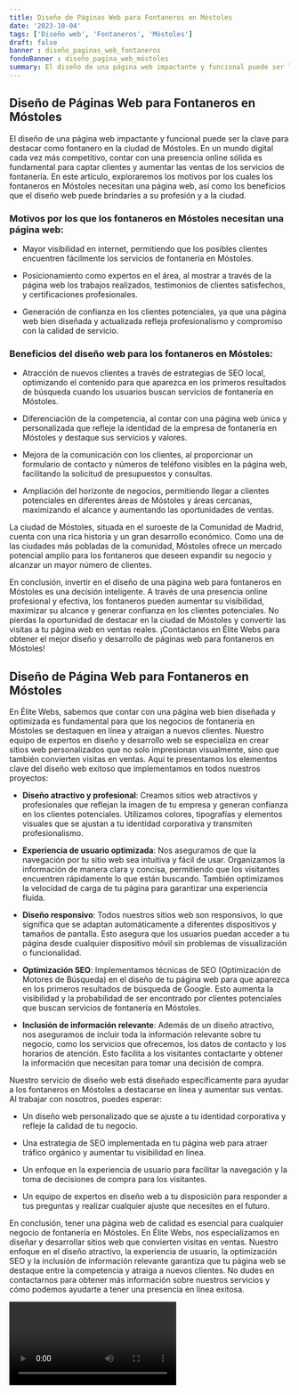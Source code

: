 ```yaml
---
title: Diseño de Páginas Web para Fontaneros en Móstoles
date: '2023-10-04'
tags: ['Diseño web', 'Fontaneros', 'Móstoles']
draft: false
banner : diseño_paginas_web_fontaneros
fondoBanner : diseño_pagina_web_móstoles
summary: El diseño de una página web impactante y funcional puede ser la clave para destacar como fontanero en la ciudad de Móstoles. En un mundo digital cada vez más competitivo, contar con una presencia online sólida es fundamental para captar clientes y aumentar las ventas de los servicios de fontanería. En este artículo, exploraremos los motivos por los cuales los fontaneros en Móstoles necesitan una página web, así como los beneficios que el diseño web puede brindarles a su profesión y a la ciudad.
---
```


## Diseño de Páginas Web para Fontaneros en Móstoles

El diseño de una página web impactante y funcional puede ser la clave para destacar como fontanero en la ciudad de Móstoles. En un mundo digital cada vez más competitivo, contar con una presencia online sólida es fundamental para captar clientes y aumentar las ventas de los servicios de fontanería. En este artículo, exploraremos los motivos por los cuales los fontaneros en Móstoles necesitan una página web, así como los beneficios que el diseño web puede brindarles a su profesión y a la ciudad.

### Motivos por los que los fontaneros en Móstoles necesitan una página web:

- Mayor visibilidad en internet, permitiendo que los posibles clientes encuentren fácilmente los servicios de fontanería en Móstoles.

- Posicionamiento como expertos en el área, al mostrar a través de la página web los trabajos realizados, testimonios de clientes satisfechos, y certificaciones profesionales.

- Generación de confianza en los clientes potenciales, ya que una página web bien diseñada y actualizada refleja profesionalismo y compromiso con la calidad de servicio.

### Beneficios del diseño web para los fontaneros en Móstoles:

- Atracción de nuevos clientes a través de estrategias de SEO local, optimizando el contenido para que aparezca en los primeros resultados de búsqueda cuando los usuarios buscan servicios de fontanería en Móstoles.

- Diferenciación de la competencia, al contar con una página web única y personalizada que refleje la identidad de la empresa de fontanería en Móstoles y destaque sus servicios y valores.

- Mejora de la comunicación con los clientes, al proporcionar un formulario de contacto y números de teléfono visibles en la página web, facilitando la solicitud de presupuestos y consultas.

- Ampliación del horizonte de negocios, permitiendo llegar a clientes potenciales en diferentes áreas de Móstoles y áreas cercanas, maximizando el alcance y aumentando las oportunidades de ventas.

La ciudad de Móstoles, situada en el suroeste de la Comunidad de Madrid, cuenta con una rica historia y un gran desarrollo económico. Como una de las ciudades más pobladas de la comunidad, Móstoles ofrece un mercado potencial amplio para los fontaneros que deseen expandir su negocio y alcanzar un mayor número de clientes.

En conclusión, invertir en el diseño de una página web para fontaneros en Móstoles es una decisión inteligente. A través de una presencia online profesional y efectiva, los fontaneros pueden aumentar su visibilidad, maximizar su alcance y generar confianza en los clientes potenciales. No pierdas la oportunidad de destacar en la ciudad de Móstoles y convertir las visitas a tu página web en ventas reales. ¡Contáctanos en Élite Webs para obtener el mejor diseño y desarrollo de páginas web para fontaneros en Móstoles!

<GifSeo />

<Cta />

## Diseño de Página Web para Fontaneros en Móstoles

En Élite Webs, sabemos que contar con una página web bien diseñada y optimizada es fundamental para que los negocios de fontanería en Móstoles se destaquen en línea y atraigan a nuevos clientes. Nuestro equipo de expertos en diseño y desarrollo web se especializa en crear sitios web personalizados que no solo impresionan visualmente, sino que también convierten visitas en ventas. Aquí te presentamos los elementos clave del diseño web exitoso que implementamos en todos nuestros proyectos:

- **Diseño atractivo y profesional**: Creamos sitios web atractivos y profesionales que reflejan la imagen de tu empresa y generan confianza en los clientes potenciales. Utilizamos colores, tipografías y elementos visuales que se ajustan a tu identidad corporativa y transmiten profesionalismo.

- **Experiencia de usuario optimizada**: Nos aseguramos de que la navegación por tu sitio web sea intuitiva y fácil de usar. Organizamos la información de manera clara y concisa, permitiendo que los visitantes encuentren rápidamente lo que están buscando. También optimizamos la velocidad de carga de tu página para garantizar una experiencia fluida.

- **Diseño responsivo**: Todos nuestros sitios web son responsivos, lo que significa que se adaptan automáticamente a diferentes dispositivos y tamaños de pantalla. Esto asegura que los usuarios puedan acceder a tu página desde cualquier dispositivo móvil sin problemas de visualización o funcionalidad.

- **Optimización SEO**: Implementamos técnicas de SEO (Optimización de Motores de Búsqueda) en el diseño de tu página web para que aparezca en los primeros resultados de búsqueda de Google. Esto aumenta la visibilidad y la probabilidad de ser encontrado por clientes potenciales que buscan servicios de fontanería en Móstoles.

- **Inclusión de información relevante**: Además de un diseño atractivo, nos aseguramos de incluir toda la información relevante sobre tu negocio, como los servicios que ofrecemos, los datos de contacto y los horarios de atención. Esto facilita a los visitantes contactarte y obtener la información que necesitan para tomar una decisión de compra.

Nuestro servicio de diseño web está diseñado específicamente para ayudar a los fontaneros en Móstoles a destacarse en línea y aumentar sus ventas. Al trabajar con nosotros, puedes esperar:

- Un diseño web personalizado que se ajuste a tu identidad corporativa y refleje la calidad de tu negocio.

- Una estrategia de SEO implementada en tu página web para atraer tráfico orgánico y aumentar tu visibilidad en línea.

- Un enfoque en la experiencia de usuario para facilitar la navegación y la toma de decisiones de compra para los visitantes.

- Un equipo de expertos en diseño web a tu disposición para responder a tus preguntas y realizar cualquier ajuste que necesites en el futuro.

En conclusión, tener una página web de calidad es esencial para cualquier negocio de fontanería en Móstoles. En Élite Webs, nos especializamos en diseñar y desarrollar sitios web que convierten visitas en ventas. Nuestro enfoque en el diseño atractivo, la experiencia de usuario, la optimización SEO y la inclusión de información relevante garantiza que tu página web se destaque entre la competencia y atraiga a nuevos clientes. No dudes en contactarnos para obtener más información sobre nuestros servicios y cómo podemos ayudarte a tener una presencia en línea exitosa.

<Video />

<CtaBot job='Fontaneros' city='Móstoles'/>

<Gmaps query='Móstoles+españa+maps' />
